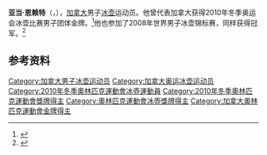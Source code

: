 {{NoteTA|G1=Sports}}
'''亚当·恩赖特'''（{{lang-en|Adam Enright}}，{{bd|1983年|11月16日||}}），[[加拿大|加拿大]]男子[[冰壶|冰壶]]运动员。他曾代表加拿大获得2010年冬季奥运会冰壶比赛男子团体金牌。<ref>{{Cite web|title=Adam ENRIGHT|url=https://www.olympic.org/adam-enright|accessdate=2021-04-09|work=International Olympic Committee}}</ref>他也参加了2008年世界男子冰壶锦标赛，同样获得冠军。<ref>{{cite web|url=https://www.olympedia.org/athletes/118868|title=Adam Enright|work=Olympedia|accessdate=2021-04-10|archive-date=2020-12-26|archive-url=https://web.archive.org/web/20201226025050/https://www.olympedia.org/athletes/118868}}</ref>

== 参考资料 ==
{{reflist}}

{{奥林匹克运动会冰壶比赛男子团体冠军}}

{{Authority control}}
{{DEFAULTSORT:Enright, Adam}}
[[Category:加拿大男子冰壶运动员|Category:加拿大男子冰壶运动员]]
[[Category:加拿大奥运冰壶运动员|Category:加拿大奥运冰壶运动员]]
[[Category:2010年冬季奧林匹克運動會冰壺運動員|Category:2010年冬季奧林匹克運動會冰壺運動員]]
[[Category:2010年冬季奧林匹克運動會獎牌得主|Category:2010年冬季奧林匹克運動會獎牌得主]]
[[Category:奧林匹克運動會冰壺獎牌得主|Category:奧林匹克運動會冰壺獎牌得主]]
[[Category:加拿大奧林匹克運動會金牌得主|Category:加拿大奧林匹克運動會金牌得主]]